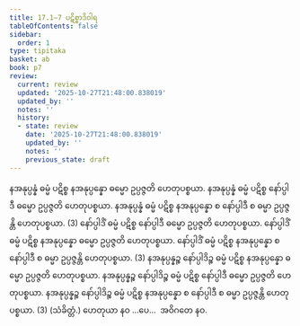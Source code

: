 ```yaml
---
title: 17.1–7 ပဋိစ္စာဒိဝါရ
tableOfContents: false
sidebar:
  order: 1
type: tipitaka
basket: ab
book: p7
review:
  current: review
  updated: '2025-10-27T21:48:00.838019'
  updated_by: ''
  notes: ''
  history:
  - state: review
    date: '2025-10-27T21:48:00.838019'
    updated_by: ''
    notes: ''
    previous_state: draft
---
```



<ReviewStatus review={frontmatter.review} showDetails={true} />

<HypothesisAnnotation frontmatter={frontmatter} />

<DynamicBreadcrumb />

<Division number="30" book="p7" e="ch" v="40" p="70">

<Paragraph number="63" book="p7">
နအနုပ္ပန္နံ ဓမ္မံ ပဋိစ္စ နအနုပ္ပန္နော ဓမ္မော ဥပ္ပဇ္ဇတိ ဟေတုပစ္စယာ. နအနုပ္ပန္နံ ဓမ္မံ ပဋိစ္စ နော်ပ္ပါဒီ ဓမ္မော ဥပ္ပဇ္ဇတိ ဟေတုပစ္စယာ. နအနုပ္ပန္နံ ဓမ္မံ ပဋိစ္စ နအနုပ္ပန္နော စ နော်ပ္ပါဒီ စ ဓမ္မာ ဥပ္ပဇ္ဇန္တိ ဟေတုပစ္စယာ. (3)
</Paragraph>

<Paragraph number="64" book="p7">
နော်ပ္ပါဒိံ ဓမ္မံ ပဋိစ္စ နော်ပ္ပါဒီ ဓမ္မော ဥပ္ပဇ္ဇတိ ဟေတုပစ္စယာ. နော်ပ္ပါဒိံ ဓမ္မံ ပဋိစ္စ နအနုပ္ပန္နော ဓမ္မော ဥပ္ပဇ္ဇတိ ဟေတုပစ္စယာ. နော်ပ္ပါဒိံ ဓမ္မံ ပဋိစ္စ နအနုပ္ပန္နော စ နော်ပ္ပါဒီ စ ဓမ္မာ ဥပ္ပဇ္ဇန္တိ ဟေတုပစ္စယာ. (3)
</Paragraph>

<Paragraph number="65" book="p7">
နအနုပ္ပန္နဉ္စ နော်ပ္ပါဒိဉ္စ ဓမ္မံ ပဋိစ္စ နအနုပ္ပန္နော ဓမ္မော ဥပ္ပဇ္ဇတိ ဟေတုပစ္စယာ. နအနုပ္ပန္နဉ္စ နော်ပ္ပါဒိဉ္စ ဓမ္မံ ပဋိစ္စ နော်ပ္ပါဒီ ဓမ္မော ဥပ္ပဇ္ဇတိ ဟေတုပစ္စယာ. နအနုပ္ပန္နဉ္စ နော်ပ္ပါဒိဉ္စ ဓမ္မံ ပဋိစ္စ နအနုပ္ပန္နော စ နော်ပ္ပါဒီ စ ဓမ္မာ ဥပ္ပဇ္ဇန္တိ ဟေတုပစ္စယာ. (3) (သံခိတ္တံ.)
</Paragraph>

<Paragraph number="66" book="p7">
ဟေတုယာ နဝ …ပေ…  အဝိဂတေ နဝ.
</Paragraph>
</Division>